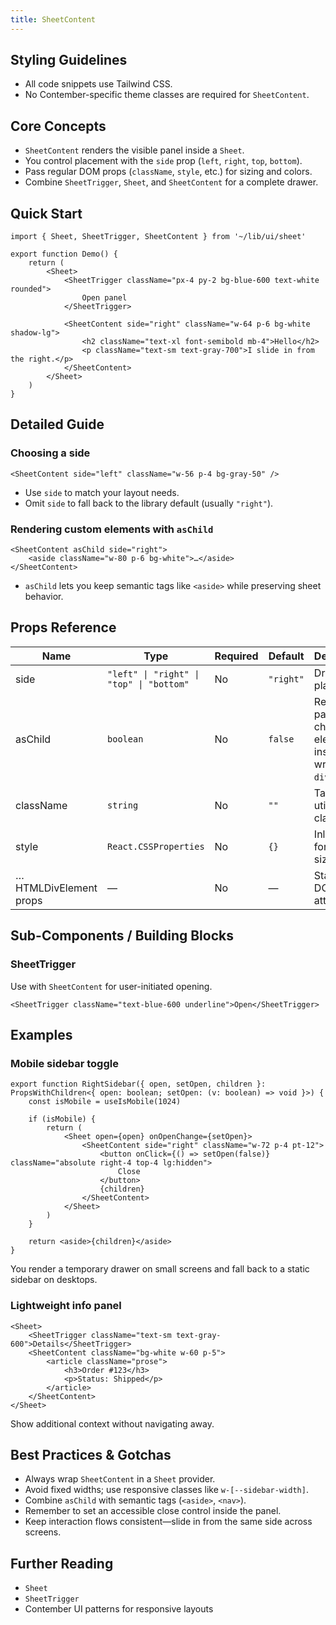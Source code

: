 ```yaml
---
title: SheetContent
---
```


<!-- Edited by human: false -->
<!-- Examples count: 4 -->
<!-- Source examples: 0 -->
<!-- Playground examples: 0 -->
<!-- External examples: 4 -->
<!-- Import examples: 4 -->

## Styling Guidelines
* All code snippets use Tailwind CSS.
* No Contember-specific theme classes are required for `SheetContent`.

## Core Concepts
* `SheetContent` renders the visible panel inside a `Sheet`.
* You control placement with the `side` prop (`left`, `right`, `top`, `bottom`).
* Pass regular DOM props (`className`, `style`, etc.) for sizing and colors.
* Combine `SheetTrigger`, `Sheet`, and `SheetContent` for a complete drawer.

## Quick Start
```tsx
import { Sheet, SheetTrigger, SheetContent } from '~/lib/ui/sheet'

export function Demo() {
	return (
		<Sheet>
			<SheetTrigger className="px-4 py-2 bg-blue-600 text-white rounded">
				Open panel
			</SheetTrigger>

			<SheetContent side="right" className="w-64 p-6 bg-white shadow-lg">
				<h2 className="text-xl font-semibold mb-4">Hello</h2>
				<p className="text-sm text-gray-700">I slide in from the right.</p>
			</SheetContent>
		</Sheet>
	)
}
```

## Detailed Guide
### Choosing a side
```tsx
<SheetContent side="left" className="w-56 p-4 bg-gray-50" />
```
* Use `side` to match your layout needs.
* Omit `side` to fall back to the library default (usually `"right"`).

### Rendering custom elements with `asChild`
```tsx
<SheetContent asChild side="right">
	<aside className="w-80 p-6 bg-white">…</aside>
</SheetContent>
```
* `asChild` lets you keep semantic tags like `<aside>` while preserving sheet behavior.

## Props Reference
| Name | Type | Required | Default | Description |
| --- | --- | --- | --- | --- |
| side | `"left" \| "right" \| "top" \| "bottom"` | No | `"right"` | Drawer placement. |
| asChild | `boolean` | No | `false` | Renders passed child element instead of wrapping `div`. |
| className | `string` | No | `""` | Tailwind utility classes. |
| style | `React.CSSProperties` | No | `{}` | Inline styles for dynamic sizing. |
| …HTMLDivElement props | — | No | — | Standard DOM attributes. |

## Sub-Components / Building Blocks
### SheetTrigger
Use with `SheetContent` for user-initiated opening.

```tsx
<SheetTrigger className="text-blue-600 underline">Open</SheetTrigger>
```

## Examples
### Mobile sidebar toggle
```tsx
export function RightSidebar({ open, setOpen, children }: PropsWithChildren<{ open: boolean; setOpen: (v: boolean) => void }>) {
	const isMobile = useIsMobile(1024)

	if (isMobile) {
		return (
			<Sheet open={open} onOpenChange={setOpen}>
				<SheetContent side="right" className="w-72 p-4 pt-12">
					<button onClick={() => setOpen(false)} className="absolute right-4 top-4 lg:hidden">
						Close
					</button>
					{children}
				</SheetContent>
			</Sheet>
		)
	}

	return <aside>{children}</aside>
}
```
You render a temporary drawer on small screens and fall back to a static sidebar on desktops.

### Lightweight info panel
```tsx
<Sheet>
	<SheetTrigger className="text-sm text-gray-600">Details</SheetTrigger>
	<SheetContent className="bg-white w-60 p-5">
		<article className="prose">
			<h3>Order #123</h3>
			<p>Status: Shipped</p>
		</article>
	</SheetContent>
</Sheet>
```
Show additional context without navigating away.

## Best Practices & Gotchas
* Always wrap `SheetContent` in a `Sheet` provider.
* Avoid fixed widths; use responsive classes like `w-[--sidebar-width]`.
* Combine `asChild` with semantic tags (`<aside>`, `<nav>`).
* Remember to set an accessible close control inside the panel.
* Keep interaction flows consistent—slide in from the same side across screens.

## Further Reading
* `Sheet`
* `SheetTrigger`
* Contember UI patterns for responsive layouts

<!-- End of Generated Documentation -->
